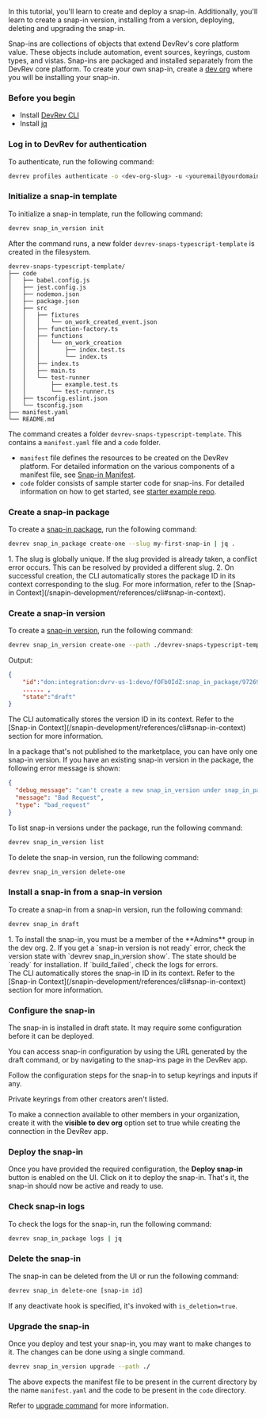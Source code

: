 In this tutorial, you'll learn to create and deploy a snap-in. Additionally, you'll learn to create a snap-in version, installing from a version, deploying, deleting and upgrading the snap-in.

Snap-ins are collections of objects that extend DevRev's core platform value. These objects include automation, event sources, keyrings, custom types, and vistas. Snap-ins are packaged and installed separately from the DevRev core platform. To create your own snap-in, create a [dev org](https://app.devrev.ai/) where you will be installing your snap-in.

<Steps>

### Before you begin

- Install [DevRev CLI](/snapin-development/references/cli-install)
- Install [jq](https://stedolan.github.io/jq)

### Log in to DevRev for authentication

To authenticate, run the following command:

```bash
devrev profiles authenticate -o <dev-org-slug> -u <youremail@yourdomain.com>
```

### Initialize a snap-in template

To initialize a snap-in template, run the following command:

```bash
devrev snap_in_version init
```
After the command runs, a new folder `devrev-snaps-typescript-template` is
created in the filesystem.

```
devrev-snaps-typescript-template/
├── code
│   ├── babel.config.js
│   ├── jest.config.js
│   ├── nodemon.json
│   ├── package.json
│   ├── src
│   │   ├── fixtures
│   │   │   └── on_work_created_event.json
│   │   ├── function-factory.ts
│   │   ├── functions
│   │   │   └── on_work_creation
│   │   │       ├── index.test.ts
│   │   │       └── index.ts
│   │   ├── index.ts
│   │   ├── main.ts
│   │   └── test-runner
│   │       ├── example.test.ts
│   │       └── test-runner.ts
│   ├── tsconfig.eslint.json
│   └── tsconfig.json
├── manifest.yaml
└── README.md
```

The command creates a folder `devrev-snaps-typescript-template`. This contains a `manifest.yaml` file and a `code` folder.

- `manifest` file defines the resources to be created on the DevRev platform. For detailed information on the various components of a manifest file, see [Snap-in Manifest](/snapin-development/references/manifest).
- `code` folder consists of sample starter code for snap-ins. For detailed information on how to get started, see [starter example repo](https://github.com/devrev/snap-in-examples/tree/main/1-starter/code#readme).

### Create a snap-in package

To create a [snap-in package](/snapin-development/concepts), run the following command:

```bash
devrev snap_in_package create-one --slug my-first-snap-in | jq .
```
<Callout intent="note">
1. The slug is globally unique. If the slug provided is already taken, a conflict error occurs. This can be resolved by provided a different slug.
2. On successful creation, the CLI automatically stores the package ID in its context corresponding to the slug. For more information, refer to the [Snap-in Context](/snapin-development/references/cli#snap-in-context).
</Callout>

### Create a snap-in version

To create a [snap-in version](/snapin-development/references/cli#snap-in-version), run the following command:

```bash
devrev snap_in_version create-one --path ./devrev-snaps-typescript-template
```

Output:

```json
{
    "id":"don:integration:dvrv-us-1:devo/fOFb0IdZ:snap_in_package/972696ef-32cf-4ec0-81da-5a4a7804fa91:snap_in_version/52c058a9-7d68-4538-b70e-46efc7dfcd0d",
    ...... ,
    "state":"draft"
}
```
<Callout intent="info">
 The CLI automatically stores the version ID in its context. Refer to the [Snap-in Context](/snapin-development/references/cli#snap-in-context) section for more information.
</Callout>

In a package that's not published to the marketplace, you can have only one snap-in version. If you have an existing snap-in version in the package, the following error message is shown:

```json
{
  "debug_message": "can't create a new snap_in_version under snap_in_package <ID> because there is already a non-published snap_in_version under it",
  "message": "Bad Request",
  "type": "bad_request"
}
```

To list snap-in versions under the package, run the following command:

```bash
devrev snap_in_version list
```

To delete the snap-in version, run the following command:

```bash
devrev snap_in_version delete-one
```

### Install a snap-in from a snap-in version

To create a snap-in from a snap-in version, run the following command:

```bash
devrev snap_in draft
```

<Callout intent="note">
1. To install the snap-in, you must be a member of the **Admins** group in the dev org.
2. If you get a `snap-in version is not ready` error, check the version state with `devrev snap_in_version show`. The state should be `ready` for installation. If `build_failed`, check the logs for errors.
</Callout>

<br />

<Callout intent="info">
The CLI automatically stores the snap-in ID in its context. Refer to the [Snap-in Context](/snapin-development/references/cli#snap-in-context) section for more information.
</Callout>

### Configure the snap-in

The snap-in is installed in draft state. It may require some configuration before it can be deployed.

You can access snap-in configuration by using the URL generated by the draft command, or by navigating to the snap-ins page in the DevRev app.

Follow the configuration steps for the snap-in to setup keyrings and inputs if any.

<Callout intent="info">
Private keyrings from other creators aren't listed.
</Callout>

To make a connection available to other members in your organization, create it with the **visible to dev org** option set to true while creating the connection in the DevRev app.

### Deploy the snap-in

Once you have provided the required configuration, the **Deploy snap-in** button is enabled on the UI. Click on it to deploy the snap-in.
That's it, the snap-in should now be active and ready to use.

### Check snap-in logs

To check the logs for the snap-in, run the following command:

```bash
devrev snap_in_package logs | jq
```

### Delete the snap-in

The snap-in can be deleted from the UI or run the following command:

```bash
devrev snap_in delete-one [snap-in id]
```

If any deactivate hook is specified, it's invoked with `is_deletion=true`.

### Upgrade the snap-in

Once you deploy and test your snap-in, you may want to make changes to it. The changes can be done using a single command.

```bash
devrev snap_in_version upgrade --path ./
```

The above expects the manifest file to be present in the current directory by the name `manifest.yaml` and the code to be present in the `code` directory.

Refer to [upgrade command](/snapin-development/upgrade-snap-ins) for more information.

</Steps>